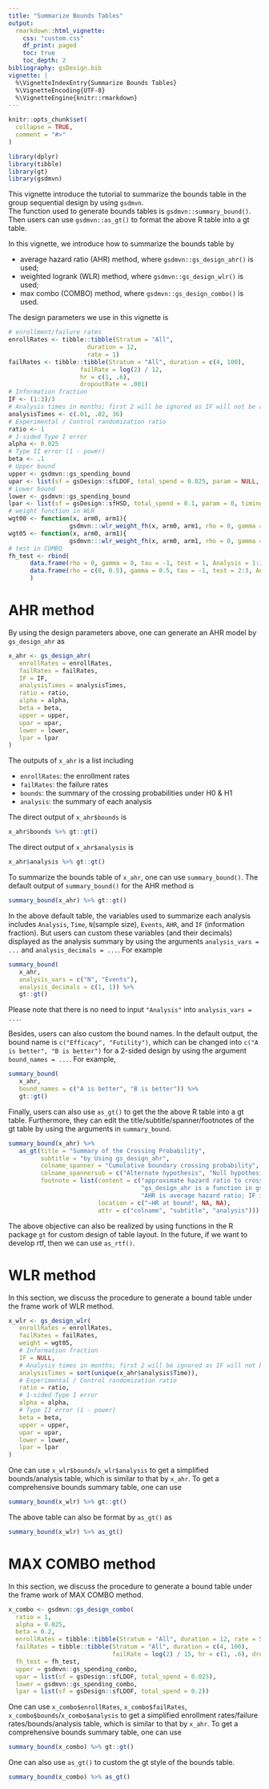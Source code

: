 ```yaml
---
title: "Summarize Bounds Tables"
output:
  rmarkdown::html_vignette:
    css: "custom.css"
    df_print: paged
    toc: true
    toc_depth: 2
bibliography: gsDesign.bib
vignette: |
  %\VignetteIndexEntry{Summarize Bounds Tables}
  %\VignetteEncoding{UTF-8}
  %\VignetteEngine{knitr::rmarkdown}
---
```



```r
knitr::opts_chunk$set(
  collapse = TRUE,
  comment = "#>"
)
```

```r
library(dplyr)
library(tibble)
library(gt)
library(gsdmvn)
```

This vignette introduce the tutorial to summarize the bounds table in the group sequential design by using `gsdmvn`.  
The function used to generate bounds tables is `gsdmvn::summary_bound()`. 
Then users can use `gsdmvn::as_gt()` to format the above R table into a gt table. 

In this vignette, we introduce how to summarize the bounds table by

- average hazard ratio (AHR) method, where `gsdmvn::gs_design_ahr()` is used;
- weighted logrank (WLR) method, where `gsdmvn::gs_design_wlr()` is used;
- max combo (COMBO) method, where `gsdmvn::gs_design_combo()` is used.

The design parameters we use in this vignette is
```r
# enrollment/failure rates
enrollRates <- tibble::tibble(Stratum = "All", 
                      duration = 12, 
                      rate = 1)
failRates <- tibble::tibble(Stratum = "All", duration = c(4, 100), 
                    failRate = log(2) / 12,
                    hr = c(1, .6), 
                    dropoutRate = .001)
# Information fraction
IF <- (1:3)/3 
# Analysis times in months; first 2 will be ignored as IF will not be achieved
analysisTimes <- c(.01, .02, 36)  
# Experimental / Control randomization ratio
ratio <- 1 
# 1-sided Type I error
alpha <- 0.025 
# Type II error (1 - power)
beta <- .1 
# Upper bound
upper <- gsdmvn::gs_spending_bound
upar <- list(sf = gsDesign::sfLDOF, total_spend = 0.025, param = NULL, timing = NULL)
# Lower bound
lower <- gsdmvn::gs_spending_bound
lpar <- list(sf = gsDesign::sfHSD, total_spend = 0.1, param = 0, timing = NULL)
# weight function in WLR
wgt00 <- function(x, arm0, arm1){
                 gsdmvn:::wlr_weight_fh(x, arm0, arm1, rho = 0, gamma = 0)}
wgt05 <- function(x, arm0, arm1){
                 gsdmvn:::wlr_weight_fh(x, arm0, arm1, rho = 0, gamma = .5)}
# test in COMBO
fh_test <- rbind(
      data.frame(rho = 0, gamma = 0, tau = -1, test = 1, Analysis = 1:3, analysisTimes = c(12, 24, 36)), 
      data.frame(rho = c(0, 0.5), gamma = 0.5, tau = -1, test = 2:3, Analysis = 3, analysisTimes = 36)
      )
```

# AHR method 

By using the design parameters above, one can generate an AHR model by `gs_design_ahr` as
```r
x_ahr <- gs_design_ahr(
   enrollRates = enrollRates,
   failRates = failRates,
   IF = IF, 
   analysisTimes = analysisTimes, 
   ratio = ratio, 
   alpha = alpha, 
   beta = beta, 
   upper = upper,
   upar = upar,
   lower = lower,
   lpar = lpar
)
```

The outputs of `x_ahr` is a list including

- `enrollRates`: the enrollment rates
- `failRates`: the failure rates
- `bounds`: the summary of the crossing probabilities under H0 \& H1
- `analysis`: the summary of each analysis

The direct output of `x_ahr$bounds` is
```r
x_ahr$bounds %>% gt::gt()
```

The direct output of `x_ahr$analysis` is 
```r
x_ahr$analysis %>% gt::gt()
```

To summarize the bounds table of `x_ahr`, one can use `summary_bound()`. 
The default output of `summary_bound()` for the AHR method is
```r
summary_bound(x_ahr) %>% gt::gt()
```

In the above default table, the variables used to summarize each analysis includes `Analysis`, `Time`, `N`(sample size), `Events`, `AHR`, and `IF` (information fraction). 
But users can custom these variables (and their decimals) displayed as the analysis summary by using the arguments `analysis_vars = ...` and `analysis_decimals = ...`. 
For example
```r
summary_bound(
   x_ahr,
   analysis_vars = c("N", "Events"),
   analysis_decimals = c(1, 1)) %>% 
   gt::gt()
```
Please note that there is no need to input `"Analysis"` into `analysis_vars = ...`.

Besides, users can also custom the bound names. 
In the default output, the bound name is `c("Efficacy", "Futility")`, which can be changed into 
`c("A is better", "B is better")` for a 2-sided design by using the argument `bound_names = ...`.
For example,
```r
summary_bound(
   x_ahr,
   bound_names = c("A is better", "B is better")) %>% 
   gt::gt()
```

Finally, users can also use `as_gt()` to get the the above R table into a gt table.
Furthermore, they can edit the title/subtitle/spanner/footnotes of the gt table by using the arguments in `summary_bound`. 
```r
summary_bound(x_ahr) %>% 
   as_gt(title = "Summary of the Crossing Probability",
         subtitle = "by Using gs_design_ahr",
         colname_spanner = "Cumulative boundary crossing probability",
         colname_spannersub = c("Alternate hypothesis", "Null hypothesis"),
         footnote = list(content = c("approximate hazard ratio to cross bound.", 
                                     "gs_design_ahr is a function in gsdmvn.",
                                     "AHR is average hazard ratio; IF is information fraction."),
                         location = c("~HR at bound", NA, NA),
                         attr = c("colname", "subtitle", "analysis")))
```

The above objective can also be realized by using functions in the R package `gt` for custom design of table layout. 
In the future, if we want to develop rtf, then we can use `as_rtf()`.

# WLR method 

In this section, we discuss the procedure to generate a bound table under the frame work of WLR method.

```r
x_wlr <- gs_design_wlr(
   enrollRates = enrollRates,
   failRates = failRates,
   weight = wgt05, 
   # Information fraction
   IF = NULL, 
   # Analysis times in months; first 2 will be ignored as IF will not be achieved
   analysisTimes = sort(unique(x_ahr$analysis$Time)), 
   # Experimental / Control randomization ratio
   ratio = ratio, 
   # 1-sided Type I error
   alpha = alpha, 
   # Type II error (1 - power)
   beta = beta,   
   upper = upper,
   upar = upar,
   lower = lower,
   lpar = lpar
)
```

One can use `x_wlr$bounds`/`x_wlr$analysis` to get a simplified bounds/analysis table, which is similar to that by `x_ahr`.
To get a comprehensive bounds summary table, one can use 
```r
summary_bound(x_wlr) %>% gt::gt()
```

The above table can also be format by `as_gt()` as
```r
summary_bound(x_wlr) %>% as_gt()
```

# MAX COMBO method 

In this section, we discuss the procedure to generate a bound table under the frame work of MAX COMBO method.

```r
x_combo <- gsdmvn::gs_design_combo(
  ratio = 1, 
  alpha = 0.025, 
  beta = 0.2, 
  enrollRates = tibble::tibble(Stratum = "All", duration = 12, rate = 500/12),
  failRates = tibble::tibble(Stratum = "All", duration = c(4, 100), 
                             failRate = log(2) / 15, hr = c(1, .6), dropoutRate = .001), 
  fh_test = fh_test,
  upper = gsdmvn::gs_spending_combo,
  upar = list(sf = gsDesign::sfLDOF, total_spend = 0.025),
  lower = gsdmvn::gs_spending_combo,
  lpar = list(sf = gsDesign::sfLDOF, total_spend = 0.2))
```

One can use `x_combo$enrollRates`, `x_combo$failRates`, `x_combo$bounds`/`x_combo$analysis` to get a simplified enrollment rates/failure rates/bounds/analysis table, which is similar to that by `x_ahr`.
To get a comprehensive bounds summary table, one can use 

```r
summary_bound(x_combo) %>% gt::gt()
```

One can also use `as_gt()` to custom the gt style of the bounds table.
```r
summary_bound(x_combo) %>% as_gt()
```

